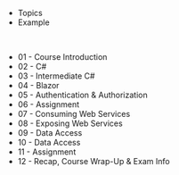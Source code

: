 <Title>Welcome</Title>

- <Link href="/content/topics">
    <a>Topics</a>
  </Link>
- <Link href="/content/example">
    <a>Example</a>
  </Link>

<br />

- <Link href="/content/01">
    <a>01 - Course Introduction</a>
  </Link>
- <Link href="/content/02">
    <a>02 - C#</a>
  </Link>
- <Link href="/content/03">
    <a>03 - Intermediate C#</a>
  </Link>
- <Link href="/content/04">
    <a>04 - Blazor</a>
  </Link>
- <Link href="/content/05">
    <a>05 - Authentication & Authorization</a>
  </Link>
- <Link href="/content/06">
    <a>06 - Assignment</a>
  </Link>
- <Link href="/content/07">
    <a>07 - Consuming Web Services</a>
  </Link>
- <Link href="/content/08">
    <a>08 - Exposing Web Services</a>
  </Link>
- <Link href="/content/09">
    <a>09 - Data Access</a>
  </Link>
- <Link href="/content/10">
    <a>10 - Data Access</a>
  </Link>
- <Link href="/content/11">
    <a>11 - Assignment</a>
  </Link>
- <Link href="/content/12">
    <a>12 - Recap, Course Wrap-Up & Exam Info</a>
  </Link>
